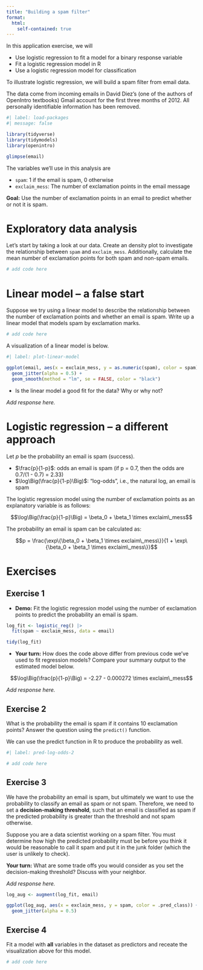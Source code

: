 ```yaml
---
title: "Building a spam filter"
format:
  html:
    self-contained: true
---
```


In this application exercise, we will

-   Use logistic regression to fit a model for a binary response variable
-   Fit a logistic regression model in R
-   Use a logistic regression model for classification

To illustrate logistic regression, we will build a spam filter from email data.

The data come from incoming emails in David Diez's (one of the authors of OpenIntro textbooks) Gmail account for the first three months of 2012.
All personally identifiable information has been removed.

```r
#| label: load-packages
#| message: false

library(tidyverse)
library(tidymodels)
library(openintro)
```

```r
glimpse(email)
```

The variables we'll use in this analysis are

-   `spam`: 1 if the email is spam, 0 otherwise
-   `exclaim_mess`: The number of exclamation points in the email message

**Goal:** Use the number of exclamation points in an email to predict whether or not it is spam.

# Exploratory data analysis

Let's start by taking a look at our data.
Create an density plot to investigate the relationship between `spam` and `exclaim_mess`.
Additionally, calculate the mean number of exclamation points for both spam and non-spam emails.

```r
# add code here
```

# Linear model -- a false start

Suppose we try using a linear model to describe the relationship between the number of exclamation points and whether an email is spam.
Write up a linear model that models spam by exclamation marks.

```r
# add code here
```

A visualization of a linear model is below.

```r
#| label: plot-linear-model

ggplot(email, aes(x = exclaim_mess, y = as.numeric(spam), color = spam)) + 
  geom_jitter(alpha = 0.5) + 
  geom_smooth(method = "lm", se = FALSE, color = "black")
```

-   Is the linear model a good fit for the data? Why or why not?

*Add response here.*

# Logistic regression -- a different approach

Let $p$ be the probability an email is spam (success).

-   $\frac{p}{1-p}$: odds an email is spam (if p = 0.7, then the odds are 0.7/(1 - 0.7) = 2.33)
-   $\log\Big(\frac{p}{1-p}\Big)$: "log-odds", i.e., the natural log, an email is spam

The logistic regression model using the number of exclamation points as an explanatory variable is as follows:

$$\log\Big(\frac{p}{1-p}\Big) = \beta_0 + \beta_1 \times exclaim\_mess$$

The probability an email is spam can be calculated as:

$$p = \frac{\exp\{\beta_0 + \beta_1 \times exclaim\_mess\}}{1 + \exp\{\beta_0 + \beta_1 \times exclaim\_mess\}}$$

# Exercises

## Exercise 1

-   **Demo:** Fit the logistic regression model using the number of exclamation points to predict the probability an email is spam.

```r
log_fit <- logistic_reg() |>
  fit(spam ~ exclaim_mess, data = email)

tidy(log_fit)
```

-   **Your turn:** How does the code above differ from previous code we've used to fit regression models? Compare your summary output to the estimated model below.

$$\log\Big(\frac{p}{1-p}\Big) = -2.27 - 0.000272 \times exclaim\_mess$$

*Add response here.*

## Exercise 2

What is the probability the email is spam if it contains 10 exclamation points?
Answer the question using the `predict()` function.

We can use the predict function in R to produce the probability as well.

```r
#| label: pred-log-odds-2

# add code here
```

## Exercise 3

We have the probability an email is spam, but ultimately we want to use the probability to classify an email as spam or not spam.
Therefore, we need to set a **decision-making threshold**, such that an email is classified as spam if the predicted probability is greater than the threshold and not spam otherwise.

Suppose you are a data scientist working on a spam filter.
You must determine how high the predicted probability must be before you think it would be reasonable to call it spam and put it in the junk folder (which the user is unlikely to check).

**Your turn:** What are some trade offs you would consider as you set the decision-making threshold?
Discuss with your neighbor.

*Add response here.*

```r
log_aug <- augment(log_fit, email)

ggplot(log_aug, aes(x = exclaim_mess, y = spam, color = .pred_class)) +
  geom_jitter(alpha = 0.5)
```

## Exercise 4

Fit a model with **all** variables in the dataset as predictors and receate the visualization above for this model.

```r
# add code here
```
